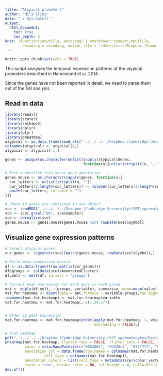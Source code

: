 ```yaml
---
title: "Atypical promoters"
author: "Nils Eling"
date: "`r Sys.Date()`"
output: 
  html_document:
    toc: true
    toc_depth: 2
knit: (function(inputFile, encoding) { rmarkdown::render(inputFile, 
        encoding = encoding, output_file = '/Users/nils/Dropbox (Cambridge University)/SST_spermatocytes/Analysis/CnR/Atypical_promoters.html') })
---
```


```r
knitr::opts_chunk$set(echo = TRUE)
```

This script analyses the temporal expression patterns of the atypical promoters described in Hammound et al. 2014.

Since the genes have not been reported in detail, we need to parse them out of the GO analysis.

## Read in data

```r
library(readxl)
library(scater)
library(reshape2)
library(dplyr)
library(plyr)
library(pheatmap)
atypical <- as.data.frame(read_xls("../../../../Dropbox (Cambridge University)/SST_spermatocytes/Revisions/Data/Hammoud_CSC/Atypical_promoter_GO.xls"))
colnames(atypical) <- atypical[1,]
atypical <- atypical[-1,]

genes <- unique(as.character(unlist(sapply(atypical$Genes, 
                                    function(n){unlist(strsplit(n, ", "))}))))

# Turn annotation into mouse gene annotation
genes.mouse <- as.character(sapply(genes, function(n){
  cur_letters <- unlist(strsplit(n, ""))
  cur_letters[2:length(cur_letters)] <- tolower(cur_letters[2:length(cur_letters)])
  paste(cur_letters, collapse = "")
}))

# Check if genes are contained in sce object
sce <- readRDS("../../../../Dropbox (Cambridge University)/SST_spermatocytes/Analysis/data/10X_data/SCE_all.rds")
sce <- sce[,grepl("B6", sce$Sample)]
sce <- normalize(sce)
genes.mouse <- genes.mouse[genes.mouse %in% rowData(sce)$Symbol]
```

## Visualize gene expression patterns

```r
# Select atypical genes
cur_genes <- logcounts(sce)[match(genes.mouse, rowData(sce)$Symbol),]

# Build mean expression matrix
df <- as.data.frame(t(as.matrix(cur_genes)))
df$groups <- colData(sce)$AnnotatedClusters
df.melt <- melt(df, id.vars = "groups")

# Collect mean expression for each gene in each group
mat <- ddply(df.melt, .(groups, variable), summarize, mean=mean(value))
mat.for.heatmap <- dcast(data = mat,formula = variable~groups,fun.aggregate = sum,value.var = "mean")
rownames(mat.for.heatmap) <- mat.for.heatmap$variable
mat.for.heatmap <- mat.for.heatmap[,-c(1,24:27)]


# Order by peak expression
mat.for.heatmap <- mat.for.heatmap[order(apply(mat.for.heatmap, 1, which.max),
                                         decreasing = FALSE),]

# Plot heatmap
pdf("../../../../Dropbox (Cambridge University)/SST_spermatocytes/Revisions/Results/Chip-Seq/Atypical_promoter_expression.pdf",   width = 7, height = 30)
pheatmap(mat.for.heatmap, cluster_rows = FALSE, cluster_cols = FALSE, show_rownames = FALSE,
         color = colorRampPalette(c("#053061", "#4393c3", "#f7f7f7", "#d6604d", "#67001f"))(100),
         annotation_col = data.frame(row.names = colnames(mat.for.heatmap),
                  cell_type = colnames(mat.for.heatmap)),
         annotation_colors = list(cell_type = metadata(sce)$color_vector), 
         scale = "row", border_color = NA, cellheight = 4, cellwidth = 8, fontsize = 7)
dev.off()
```